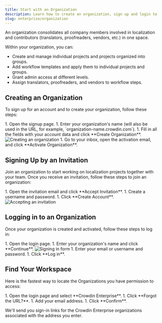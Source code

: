 ```yaml
---
title: Start with an Organization
description: Learn how to create an organization, sign up and login to the workspace
slug: enterprise/organization
---
```



An organization consolidates all company members involved in localization and contributors (translators, proofreaders, vendors, etc.) in one space.

Within your organization, you can:

* Create and manage individual projects and projects organized into groups.
* Add workflow templates and apply them to individual projects and groups.
* Grant admin access at different levels.
* Assign translators, proofreaders, and vendors to workflow steps.

## Creating an Organization

To sign up for an account and to create your organization, follow these steps:

<Steps>
  1. Open the signup page.
  1. Enter your organization's name (will also be used in the URL, for example, `organization-name.crowdin.com`).
  1. Fill in all the fields with your account data and click **Create Organization**. <Image src={createWorkspace} alt="Creating an organization" class="width-lg" />
  1. Go to your inbox, open the activation email, and click **Activate Organization**.
</Steps>

## Signing Up by an Invitation

Join an organization to start working on localization projects together with your team.
Once you receive an invitation, follow these steps to join an organization:

<Steps>
  1. Open the invitation email and click **Accept Invitation**.
  1. Create a username and password.
  1. Click **Create Account**. <Image src={acceptInvitation} alt="Accepting an invitation" class="width-lg" />
</Steps>

## Logging in to an Organization

Once your organization is created and activated, follow these steps to log in:

<Steps>
  1. Open the login page.
  1. Enter your organization's name and click **Continue**. <Image src={logIn} alt="Signing in form" class="width-lg" />
  1. Enter your email or username and password.
  1. Click **Log in**.
</Steps>

## Find Your Workspace

Here is the fastest way to locate the Organizations you have permission to access:

<Steps>
  1. Open the login page and select **Crowdin Enterprise**.
  1. Click **Forgot the URL?**.
  1. Add your email address.
  1. Click **Confirm**.
</Steps>

We'll send you sign-in links for the Crowdin Enterprise organizations associated with the address you enter.
